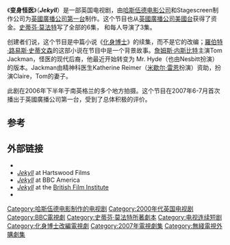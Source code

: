 {{noteTA|G1=Show|G2=TV}}
{{Expand English|Jekyll (TV series)}}
{{Infobox television
 |show_name = Jekyll
 |image = <!-- 檔案不存在 [[File:Jekyll_2007_title_card.jpg|250px]] ，可從英文維基百科取得 -->
 |caption = The ''Jekyll'' intertitle that appeared on episodes 1-5. The name "Hyde" was used for the sixth episode.
 |runtime = 55分钟<!-- approximately -->
 |country = [[英国|英国]]
 |writer = [[史蒂芬·莫法特|史蒂芬·莫法特]]
 |starring = [[James_Nesbitt|James Nesbitt]]<br />[[Gina_Bellman|Gina Bellman]]<br />[[Paterson_Joseph|Paterson Joseph]]<br />[[Denis_Lawson|Denis Lawson]]<br />[[米歇尔·雷恩|米歇尔·雷恩]]<br />[[Meera_Syal|Meera Syal]]<br />[[Fenella_Woolgar|Fenella Woolgar]]
 |theme_music_composer = [[Debbie_Wiseman|Debbie Wiseman]]
 |editor = Andrew McClelland<br />Fiona Colbeck
 |cinematography = Adam Suschitzky<br />Peter Greenhalgh
 |camera = Single-camera
 |network = [[英國廣播公司第一台|英國廣播公司第一台]]
 |producer = Elaine Cameron<br />Jeffrey Taylor
 |company = [[哈斯伍德电影公司|哈斯伍德电影公司]]<br>Stagescreen Productions<br />BBC America
 |executive_producer = 史蒂芬·莫法特<br />[[Beryl_Vertue|Beryl Vertue]]<br />Kathryn Mitchell
 |director = [[Douglas_Mackinnon|Douglas Mackinnon]]<br />[[Matt_Lipsey|Matt Lipsey]]
 |first_aired = {{Start date|2007|6|16}}
 |last_aired = {{End date|2007|7|28}}
 |num_episodes = 6
 |website =http://www.bbc.co.uk/drama/jekyll/
}}
《'''变身怪医'''》（'''''Jekyll'''''）是一部英国电视剧，由[[哈斯伍德电影公司|哈斯伍德电影公司]]和Stagescreen制作公司为[[英國廣播公司第一台|英國廣播公司第一台]]制作。这个节目也从[[英國廣播公司美國台|英國廣播公司美國台]]获得了资金。[[史蒂芬·莫法特|史蒂芬·莫法特]]写了全部的6集， {{link-en|Douglas Mackinnon|Douglas Mackinnon}}和{{link-en|Matt Lipsey|Matt Lipsey}}每人导演了3集。

创建者们说，这个节目是中篇小说《[[化身博士|化身博士]]》的续集，而不是它的改编；[[羅伯特·路易斯·史蒂文森|羅伯特·路易斯·史蒂文森]]的这部小说在节目中是一个背景故事。[[詹姆斯·内斯比特|詹姆斯·内斯比特]]主演Tom Jackman，怪医的现代后裔，他最近开始转变为 Mr. Hyde（也由Nesbitt扮演）的版本。Jackman由精神科医生Katherine Reimer（[[米歇尔·雷恩|米歇尔·雷恩]]扮演）资助，{{link-en|Gina Bellman|Gina Bellman}}扮演Claire，Tom的妻子。

此剧在2006年下半年于南英格兰的多个地方拍摄。这个节目在2007年6-7月首次播出于英國廣播公司第一台，受到了总体积极的评价。
==参考==
{{Reflist|2}}

==外部链接==
{{wikiquote}}
* {{BBC Online|id=drama/jekyll|title=''Jekyll''}}
*[https://web.archive.org/web/20070716163837/http://www.hartswoodfilms.co.uk/programmes/dra_jekyll.html ''Jekyll''] at Hartswood Films
*[https://web.archive.org/web/20070927004409/http://www.bbcamerica.com/content/260/index.jsp ''Jekyll''] at BBC America
*[https://web.archive.org/web/20081016011116/http://ftvdb.bfi.org.uk/sift/series/42294 ''Jekyll''] at the [[British_Film_Institute|British Film Institute]]
* {{Imdb title|0497298|Jekyll}}

{{Steven Moffat TV}}

{{DEFAULTSORT:b}}

[[Category:哈斯伍德电影制作的电视剧|Category:哈斯伍德电影制作的电视剧]]
[[Category:2000年代英国电视剧|Category:2000年代英国电视剧]]
[[Category:BBC電視劇|Category:BBC電視劇]]
[[Category:史蒂芬·莫法特所著劇本|Category:史蒂芬·莫法特所著劇本]]
[[Category:电视连续短剧|Category:电视连续短剧]]
[[Category:化身博士改編電視劇|Category:化身博士改編電視劇]]
[[Category:2007年電視劇集|Category:2007年電視劇集]]
[[Category:無綫電視外購劇集|Category:無綫電視外購劇集]]